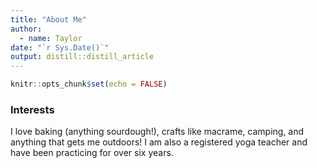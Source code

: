 ```yaml
---
title: "About Me"
author:
  - name: Taylor
date: "`r Sys.Date()`"
output: distill::distill_article
---
```


```r
knitr::opts_chunk$set(echo = FALSE)
```

### Interests

I love baking (anything sourdough!),  crafts like macrame, camping, and anything that gets me outdoors! I am also a registered yoga teacher and have been practicing for over six years.






